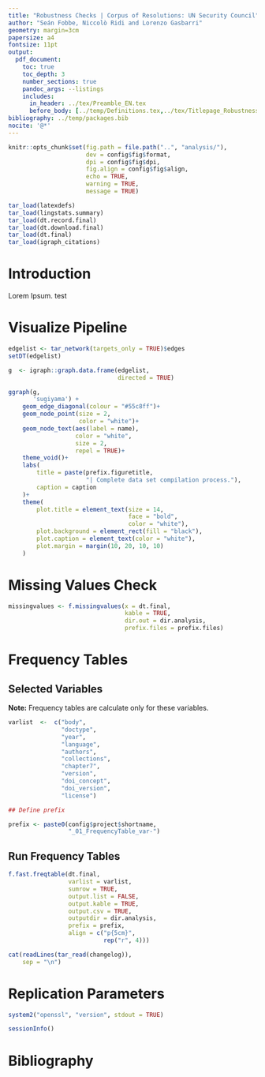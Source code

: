 ```yaml
---
title: "Robustness Checks | Corpus of Resolutions: UN Security Council"
author: "Seán Fobbe, Niccolò Ridi and Lorenzo Gasbarri"
geometry: margin=3cm
papersize: a4
fontsize: 11pt
output:
  pdf_document:
    toc: true
    toc_depth: 3
    number_sections: true
    pandoc_args: --listings
    includes:
      in_header: ../tex/Preamble_EN.tex
      before_body: [../temp/Definitions.tex,../tex/Titlepage_Robustness.tex]
bibliography: ../temp/packages.bib
nocite: '@*'
---
```




```r
knitr::opts_chunk$set(fig.path = file.path("..", "analysis/"),
                      dev = config$fig$format,
                      dpi = config$fig$dpi,
                      fig.align = config$fig$align,
                      echo = TRUE,
                      warning = TRUE,
                      message = TRUE)

```


```r
tar_load(latexdefs)
tar_load(lingstats.summary)
tar_load(dt.record.final)
tar_load(dt.download.final)
tar_load(dt.final)
tar_load(igraph_citations)

```



# Introduction

Lorem Ipsum. test




# Visualize Pipeline



```r


edgelist <- tar_network(targets_only = TRUE)$edges
setDT(edgelist)

g  <- igraph::graph.data.frame(edgelist,
                               directed = TRUE)

ggraph(g,
       'sugiyama') + 
    geom_edge_diagonal(colour = "#55c8ff")+
    geom_node_point(size = 2,
                    color = "white")+
    geom_node_text(aes(label = name),
                   color = "white",
                   size = 2,
                   repel = TRUE)+
    theme_void()+
    labs(
        title = paste(prefix.figuretitle,
                      "| Complete data set compilation process."),
        caption = caption
    )+
    theme(
        plot.title = element_text(size = 14,
                                  face = "bold",
                                  color = "white"),                        
        plot.background = element_rect(fill = "black"),
        plot.caption = element_text(color = "white"),
        plot.margin = margin(10, 20, 10, 10)
    )

```




# Missing Values Check



```r

missingvalues <- f.missingvalues(x = dt.final,
                                 kable = TRUE,
                                 dir.out = dir.analysis,
                                 prefix.files = prefix.files)


```



# Frequency Tables


## Selected Variables

 **Note:** Frequency tables are calculate only for these variables.

```r
varlist  <-  c("body",
               "doctype",
               "year",
               "language",
               "authors",
               "collections",
               "chapter7",
               "version",
               "doi_concept",
               "doi_version",
               "license")
```




```r

## Define prefix

prefix <- paste0(config$project$shortname,
                 "_01_FrequencyTable_var-")

```

## Run Frequency Tables


```r

f.fast.freqtable(dt.final,
                 varlist = varlist,
                 sumrow = TRUE,
                 output.list = FALSE,
                 output.kable = TRUE,
                 output.csv = TRUE,
                 outputdir = dir.analysis,
                 prefix = prefix,
                 align = c("p{5cm}",
                           rep("r", 4)))

```











```r
cat(readLines(tar_read(changelog)),
    sep = "\n")

```






# Replication Parameters


```r
system2("openssl", "version", stdout = TRUE)

sessionInfo()

```


# Bibliography
